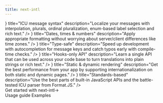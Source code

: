 ```yaml
---
title: next-intl
---
```



<div className="bg-slate-50 dark:bg-gray-900">

<Hero
  titleStrong="Internationalization for Next.js"
  titleRegular="that gets out of your way."
  description="Support multiple languages, with your app code becoming simpler instead of more complex."
  getStarted="Get started"
  viewOnGithub="View on GitHub"
  rscAnnouncement="Support for Next.js 13 and the App Router has arrived →"
/>
<PartnerBanner intro="Presented by" />

<Section
  title="Minimalistic, yet complete"
  description="Internationalization (i18n) is an essential part of the user experience, therefore next‑intl gives you everything you need to get language nuances right and has always got your back whenever you need to fine-tune a translation."
>
  <div className="grid grid-cols-1 lg:grid-cols-2 gap-6 xl:gap-20">
    <FeaturePanel
      code={<CodeSnippets.icu />}
      title="ICU message syntax"
      description="Localize your messages with interpolation, plurals, ordinal pluralization, enum-based label selection and rich text."
    />
    <FeaturePanel
      code={<CodeSnippets.datesTimesNumbers />}
      title="Dates, times & numbers"
      description="Apply appropriate formatting without worrying about server/client differences like time zones."
    />
    <FeaturePanel
      code={<CodeSnippets.typeSafe />}
      title="Type-safe"
      description="Speed up development with autocompletion for message keys and catch typos early with compile-time checks."
    />
    <FeaturePanel
      code={<CodeSnippets.hooks />}
      title="Hooks-only API"
      description="Learn a single API that can be used across your code base to turn translations into plain strings or rich text."
    />
    <FeaturePanel
      code={<CodeSnippets.buildOutput />}
      title="Static & dynamic rendering"
      description="Get the best performance from your app by supporting internationalization on both static and dynamic pages."
    />
    <FeaturePanel
      code={<CodeSnippets.standards />}
      title="Standards-based"
      description="Use the best parts of built-in JavaScript APIs and the battle-tested ICU parser from Format.JS."
    />
  </div>
</Section>
  <div className="pb-40 text-center">
    <LinkButton href="/docs/getting-started">Get started with next-intl<span className="inline-block ml-2">→</span></LinkButton>
    <div className="flex gap-6 mt-8 justify-center">
      <Link href="/docs/usage">Usage guide</Link>
      <Link href="/examples">Examples</Link>
    </div>
  </div>
</div>
